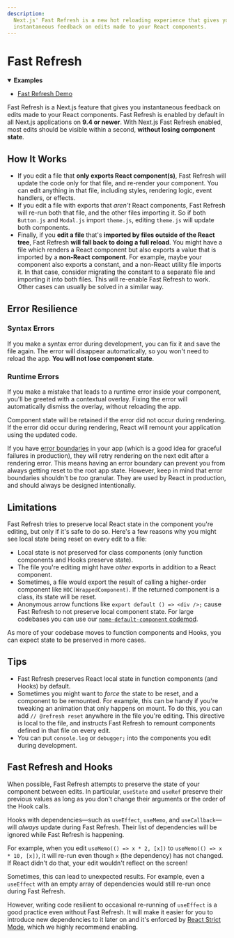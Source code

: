 ```yaml
---
description:
  Next.js' Fast Refresh is a new hot reloading experience that gives you
  instantaneous feedback on edits made to your React components.
---
```


# Fast Refresh

<details open>
  <summary><b>Examples</b></summary>
  <ul>
    <li><a href="https://github.com/vercel/next.js/tree/canary/examples/fast-refresh-demo">Fast Refresh Demo</a></li>
  </ul>
</details>

Fast Refresh is a Next.js feature that gives you instantaneous feedback on
edits made to your React components. Fast Refresh is enabled by default in all
Next.js applications on **9.4 or newer**. With Next.js Fast Refresh enabled,
most edits should be visible within a second, **without losing component
state**.

## How It Works

- If you edit a file that **only exports React component(s)**, Fast Refresh will
  update the code only for that file, and re-render your component. You can edit
  anything in that file, including styles, rendering logic, event handlers, or
  effects.
- If you edit a file with exports that _aren't_ React components, Fast Refresh
  will re-run both that file, and the other files importing it. So if both
  `Button.js` and `Modal.js` import `theme.js`, editing `theme.js` will update
  both components.
- Finally, if you **edit a file** that's **imported by files outside of the
  React tree**, Fast Refresh **will fall back to doing a full reload**. You
  might have a file which renders a React component but also exports a value
  that is imported by a **non-React component**. For example, maybe your
  component also exports a constant, and a non-React utility file imports it. In
  that case, consider migrating the constant to a separate file and importing it
  into both files. This will re-enable Fast Refresh to work. Other cases can
  usually be solved in a similar way.

## Error Resilience

### Syntax Errors

If you make a syntax error during development, you can fix it and save the file
again. The error will disappear automatically, so you won't need to reload the
app. **You will not lose component state**.

### Runtime Errors

If you make a mistake that leads to a runtime error inside your component,
you'll be greeted with a contextual overlay. Fixing the error will automatically
dismiss the overlay, without reloading the app.

Component state will be retained if the error did not occur during rendering. If
the error did occur during rendering, React will remount your application using
the updated code.

If you have [error boundaries](https://reactjs.org/docs/error-boundaries.html)
in your app (which is a good idea for graceful failures in production), they
will retry rendering on the next edit after a rendering error. This means having
an error boundary can prevent you from always getting reset to the root app
state. However, keep in mind that error boundaries shouldn't be _too_ granular.
They are used by React in production, and should always be designed
intentionally.

## Limitations

Fast Refresh tries to preserve local React state in the component you're
editing, but only if it's safe to do so. Here's a few reasons why you might see
local state being reset on every edit to a file:

- Local state is not preserved for class components (only function components
  and Hooks preserve state).
- The file you're editing might have _other_ exports in addition to a React
  component.
- Sometimes, a file would export the result of calling a higher-order component
  like `HOC(WrappedComponent)`. If the returned component is a
  class, its state will be reset.
- Anonymous arrow functions like `export default () => <div />;` cause Fast Refresh to not preserve local component state. For large codebases you can use our [`name-default-component` codemod](/docs/advanced-features/codemods.md#name-default-component).

As more of your codebase moves to function components and Hooks, you can expect
state to be preserved in more cases.

## Tips

- Fast Refresh preserves React local state in function components (and Hooks) by
  default.
- Sometimes you might want to _force_ the state to be reset, and a component to
  be remounted. For example, this can be handy if you're tweaking an animation
  that only happens on mount. To do this, you can add `// @refresh reset`
  anywhere in the file you're editing. This directive is local to the file, and
  instructs Fast Refresh to remount components defined in that file on every
  edit.
- You can put `console.log` or `debugger;` into the components you edit during
  development.

## Fast Refresh and Hooks

When possible, Fast Refresh attempts to preserve the state of your component
between edits. In particular, `useState` and `useRef` preserve their previous
values as long as you don't change their arguments or the order of the Hook
calls.

Hooks with dependencies—such as `useEffect`, `useMemo`, and `useCallback`—will
_always_ update during Fast Refresh. Their list of dependencies will be ignored
while Fast Refresh is happening.

For example, when you edit `useMemo(() => x * 2, [x])` to
`useMemo(() => x * 10, [x])`, it will re-run even though `x` (the dependency)
has not changed. If React didn't do that, your edit wouldn't reflect on the
screen!

Sometimes, this can lead to unexpected results. For example, even a `useEffect`
with an empty array of dependencies would still re-run once during Fast Refresh.

However, writing code resilient to occasional re-running of `useEffect` is a good practice even
without Fast Refresh. It will make it easier for you to introduce new dependencies to it later on
and it's enforced by [React Strict Mode](/docs/api-reference/next.config.js/react-strict-mode.md),
which we highly recommend enabling.


